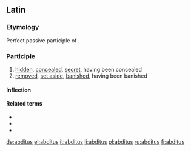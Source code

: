 ==Latin==

{{a|Classical}} {{IPA|/ˈab.di.tus/|lang=la}}

===Etymology===
Perfect passive participle of {{term/t|la|abdō||remove, withdraw, put away}}.

===Participle===
{{la-perfect participle|abdit}}

# [[hid]]den, [[conceal]]ed, [[secret]], having been concealed
# [[remove]]d, [[set aside]], [[banish]]ed, having been banished

====Inflection====
{{la-decl-1&2|abdit}}

====Related terms====
* {{l|la|abditē}}
* {{l|la|abditīvus}}
* {{l|la|abdō}}

[[de:abditus]]
[[el:abditus]]
[[it:abditus]]
[[li:abditus]]
[[pl:abditus]]
[[ru:abditus]]
[[fi:abditus]]